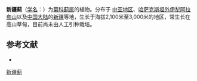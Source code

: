 {{Speciesbox
| name = 新疆蓟
| status = 
| status_system = 
| image =
| genus = Cirsium
| species = semenovii
| authority = Rgl. et Schmalh.
}}

'''新疆蓟'''（[[学名|学名]]：{{lang|la|''Cirsium semenovii''}}）为[[菊科|菊科]][[蓟属|蓟属]]的植物。分布于 [[中亚地区|中亚地区]]、[[哈萨克斯坦外伊犁阿拉套山|哈萨克斯坦外伊犁阿拉套山]]以及[[中国大陆|中国大陆]]的[[新疆|新疆]]等地，生长于海拔2,100米至3,000米的地区，常生长在高山草甸，目前尚未由人工引种栽培。

== 参考文献 ==
<div class="references-small">
* {{cite web| url =http://www.bioinfo.cn/db05/KmzwSpecies.php?action=view&id=4206| title =新疆蓟| work =《中国高等植物数据库全库》| publisher =中国科学院微生物研究所| author =昆明植物研究所| accessdate =2009-02-25| deadurl =yes| archiveurl =https://web.archive.org/web/20160305063827/http://www.bioinfo.cn/db05/KmzwSpecies.php?action=view&id=4206| archivedate =2016-03-05}}
</div>
{{Taxonbar|from=Q11083842}}

[[Category:蓟属|新疆蓟]]


{{植物小作品}}